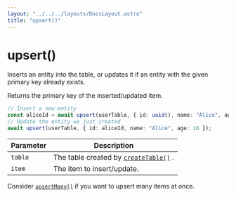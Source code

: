 ```yaml
---
layout: "../../../layouts/DocsLayout.astro"
title: "upsert()"
---
```


# upsert()

Inserts an entity into the table, or updates it if an entity with the given primary key already exists.

Returns the primary key of the inserted/updated item.

```ts
// Insert a new entity
const aliceId = await upsert(userTable, { id: uuid(), name: "Alice", age: 23 });
// Update the entity we just created
await upsert(userTable, { id: aliceId, name: "Alice", age: 16 });
```

| Parameter | Description                                                           |
| --------- | --------------------------------------------------------------------- |
| `table`   | The table created by [`createTable()`](/docs/reference/createTable) . |
| `item`    | The item to insert/update.                                            |

Consider [`upsertMany()`](/docs/reference/upsertMany) if you want to upsert many items at once.
